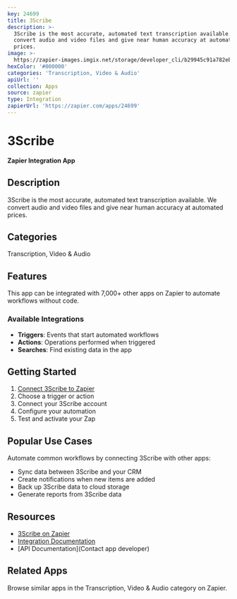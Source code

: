 ```yaml
---
key: 24699
title: 3Scribe
description: >-
  3Scribe is the most accurate, automated text transcription available.  We
  convert audio and video files and give near human accuracy at automated
  prices.
image: >-
  https://zapier-images.imgix.net/storage/developer_cli/b29945c91a782ebe93af84a119768618.png?auto=format%2Ccompress&ixlib=python-3.0.0&q=50
hexColor: '#000000'
categories: 'Transcription, Video & Audio'
apiUrl: ''
collection: Apps
source: zapier
type: Integration
zapierUrl: 'https://zapier.com/apps/24699'
---
```

# 3Scribe

**Zapier Integration App**

## Description

3Scribe is the most accurate, automated text transcription available.  We convert audio and video files and give near human accuracy at automated prices.

## Categories

Transcription, Video & Audio

## Features

This app can be integrated with 7,000+ other apps on Zapier to automate workflows without code.

### Available Integrations

- **Triggers**: Events that start automated workflows
- **Actions**: Operations performed when triggered
- **Searches**: Find existing data in the app

## Getting Started

1. [Connect 3Scribe to Zapier](https://zapier.com/apps/24699)
2. Choose a trigger or action
3. Connect your 3Scribe account
4. Configure your automation
5. Test and activate your Zap

## Popular Use Cases

Automate common workflows by connecting 3Scribe with other apps:

- Sync data between 3Scribe and your CRM
- Create notifications when new items are added
- Back up 3Scribe data to cloud storage
- Generate reports from 3Scribe data

## Resources

- [3Scribe on Zapier](https://zapier.com/apps/24699)
- [Integration Documentation](https://zapier.com/apps/24699/integrations)
- [API Documentation](Contact app developer)

## Related Apps

Browse similar apps in the Transcription, Video & Audio category on Zapier.

